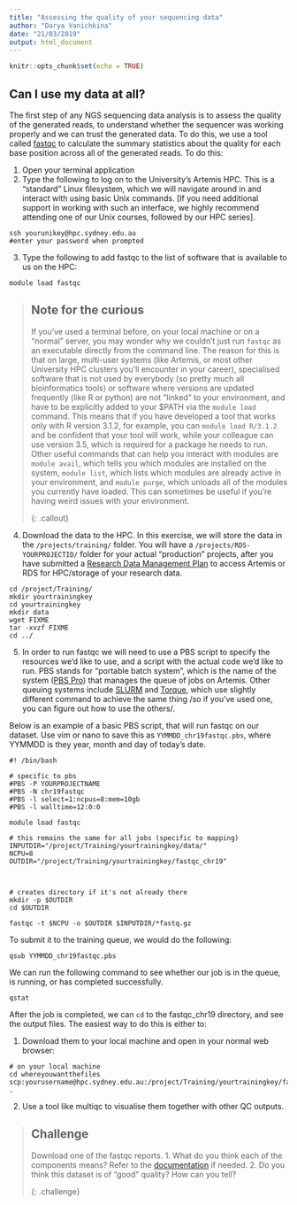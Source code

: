 ```yaml
---
title: "Assessing the quality of your sequencing data"
author: "Darya Vanichkina"
date: "21/03/2019"
output: html_document
---
```


```r
knitr::opts_chunk$set(echo = TRUE)
```

## Can I use my data at all?

The first step of any NGS sequencing data analysis is to assess the quality of the generated reads, to understand whether the sequencer was working properly and we can trust the generated data. To do this, we use a tool called [fastqc](https://www.bioinformatics.babraham.ac.uk/projects/fastqc/) to calculate the summary statistics about the quality for each base position across all of the generated reads. To do this:

1. Open your terminal application
2. Type the following to log on to the University's Artemis HPC. This is a "standard" Linux filesystem, which we will navigate around in and interact with using basic Unix commands. [If you need additional support in working with such an interface, we highly recommend attending one of our Unix courses, followed by our HPC series].
```
ssh yourunikey@hpc.sydney.edu.au
#enter your password when prompted
```

3. Type the following to add fastqc to the list of software that is available to us on the HPC:
```
module load fastqc
```

> ## Note for the curious
> 
> If you've used a terminal before, on your local machine or on a "normal" server, you may wonder why
> we couldn't just run `fastqc` as an executable directly from the command line. The reason for this is that on large,
> multi-user systems (like Artemis, or most other University HPC clusters you'll encounter in your career), specialised
> software that is not used by everybody (so pretty much all bioinformatics tools) or software where versions are updated frequently
> (like R or python) are not "linked" to your environment, and have to be explicitly added to your $PATH via the `module load` command. 
> This means that if you have developed a tool that works only with R version 3.1.2, for example, you can `module load R/3.1.2`
> and be confident that your tool will work, while your colleague can use version 3.5, which is required for a package he needs to
> run. 
> Other useful commands that can help you interact with modules are `module avail`, which tells you which modules are installed on
> the system, `module list`, which lists which modules are already active in your environment, and `module purge`, which unloads
> all of the modules you currently have loaded. This can sometimes be useful if you're having weird issues with your environment.
> 
{: .callout}


4. Download the data to the HPC. In this exercise, we will store the data in the `/projects/training/` folder. You will have a `/projects/RDS-YOURPROJECTID/` folder for your actual "production" projects, after you have submitted a [Research Data Management Plan](https://dashr.sydney.edu.au/) to access Artemis or RDS for HPC/storage of your research data.

```
cd /project/Training/
mkdir yourtrainingkey
cd yourtrainingkey
mkdir data
wget FIXME
tar -xvzf FIXME
cd ../
```

5. In order to run fastqc we will need to use a PBS script to specify the resources we'd like to use, and a script with the actual code we'd like to run. PBS stands for "portable batch system", which is the name of the system ([PBS Pro](https://en.wikipedia.org/wiki/Portable_Batch_System)) that manages the queue of jobs on Artemis. Other queuing systems include [SLURM](https://en.wikipedia.org/wiki/Slurm_Workload_Manager) and [Torque](https://en.wikipedia.org/wiki/TORQUE), which use slightly different command to achieve the same thing /so if you've used one, you can figure out how to use the others/. 

Below is an example of a basic PBS script, that will run fastqc on our dataset. 
Use vim or nano to save this as `YYMMDD_chr19fastqc.pbs`, where YYMMDD is they year, month and day of today's date.

```
#! /bin/bash

# specific to pbs
#PBS -P YOURPROJECTNAME
#PBS -N chr19fastqc
#PBS -l select=1:ncpus=8:mem=10gb
#PBS -l walltime=12:0:0

module load fastqc

# this remains the same for all jobs (specific to mapping)
INPUTDIR="/project/Training/yourtrainingkey/data/"
NCPU=8
OUTDIR="/project/Training/yourtrainingkey/fastqc_chr19"



# creates directory if it's not already there
mkdir -p $OUTDIR
cd $OUTDIR

fastqc -t $NCPU -o $OUTDIR $INPUTDIR/*fastq.gz

```


To submit it to the training queue, we would do the following:

```
qsub YYMMDD_chr19fastqc.pbs
```


We can run the following command to see whether our job is in the queue, is running, or has completed successfully.

```
qstat
````

After the job is completed, we can `cd` to the fastqc_chr19 directory, and see the output files. The easiest way to do this is either to:

1. Download them to your local machine and open in your normal web browser:

```
# on your local machine
cd whereyouwantthefiles
scp:yourusername@hpc.sydney.edu.au:/project/Training/yourtrainingkey/fastqc_chr19/* .
```

2. Use a tool like multiqc to visualise them together with other QC outputs. 

> ## Challenge
>
> Download one of the fastqc reports.
> 1. What do you think each of the components means? 
> Refer to the [documentation](https://www.bioinformatics.babraham.ac.uk/projects/fastqc/) if needed.
> 2. Do you think this dataset is of "good" quality? How can you tell?
>
>
>
{: .challenge}



